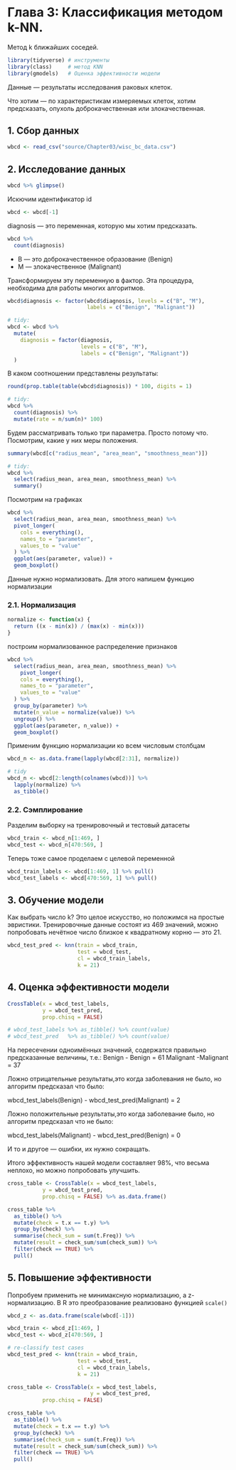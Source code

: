 # Глава 3: Классификация методом k-NN.

Метод k ближайших соседей.

```r
library(tidyverse) # инструменты
library(class)     # метод KNN
library(gmodels)   # Оценка эффективности модели
```

Данные --- результаты исследования раковых клеток.

Что хотим --- по характеристикам измеряемых клеток, хотим предсказать, опухоль доброкачественная или злокачественная.

## 1. Сбор данных

```r
wbcd <- read_csv("source/Chapter03/wisc_bc_data.csv")
```

## 2. Исследование данных

```r
wbcd %>% glimpse()
```

Искючим идентификатор id

```r
wbcd <- wbcd[-1]
```

diagnosis --- это переменная, которую мы хотим предсказать.

```r
wbcd %>% 
  count(diagnosis)
```

  * B --- это доброкачественное образование (Benign)
  * M --- злокачественное (Malignant)

Трансформируем эту переменную в фактор. Эта процедура, необходима для работы многих алгоритмов.

```r
wbcd$diagnosis <- factor(wbcd$diagnosis, levels = c("B", "M"),
                         labels = c("Benign", "Malignant"))

# tidy:
wbcd <- wbcd %>% 
  mutate(
    diagnosis = factor(diagnosis, 
                       levels = c("B", "M"),
                       labels = c("Benign", "Malignant"))
  )
```

В каком соотношении представлены результаты:

```r
round(prop.table(table(wbcd$diagnosis)) * 100, digits = 1)

# tidy:
wbcd %>% 
  count(diagnosis) %>% 
  mutate(rate = n/sum(n)* 100)
```

Будем рассматривать только три параметра. Просто потому что. Посмотрим, какие у них меры положения.

```r
summary(wbcd[c("radius_mean", "area_mean", "smoothness_mean")])

# tidy:
wbcd %>% 
  select(radius_mean, area_mean, smoothness_mean) %>% 
  summary()
```

Посмотрим на графиках

```r
wbcd %>% 
  select(radius_mean, area_mean, smoothness_mean) %>% 
  pivot_longer(
    cols = everything(),
    names_to = "parameter",
    values_to = "value"
  ) %>% 
  ggplot(aes(parameter, value)) +
  geom_boxplot()
```

Данные нужно нормализовать. Для этого напишем функцию нормализации

### 2.1. Нормализация

```r
normalize <- function(x) {
  return ((x - min(x)) / (max(x) - min(x)))
}
```

построим нормализованное распределение признаков

```r
wbcd %>% 
  select(radius_mean, area_mean, smoothness_mean) %>% 
    pivot_longer(
    cols = everything(),
    names_to = "parameter",
    values_to = "value"
  ) %>% 
  group_by(parameter) %>% 
  mutate(n_value = normalize(value)) %>% 
  ungroup() %>% 
  ggplot(aes(parameter, n_value)) +
  geom_boxplot()
```

Применим функцию нормализации ко всем числовым столбцам

```r
wbcd_n <- as.data.frame(lapply(wbcd[2:31], normalize))

# tidy
wbcd_n <- wbcd[2:length(colnames(wbcd))] %>% 
  lapply(normalize) %>% 
  as_tibble()
```

### 2.2. Сэмплирование

Разделим выборку на тренировочный и тестовый датасеты

```r
wbcd_train <- wbcd_n[1:469, ]
wbcd_test <- wbcd_n[470:569, ]
```

Теперь тоже самое проделаем с целевой переменной

```r
wbcd_train_labels <- wbcd[1:469, 1] %>% pull()
wbcd_test_labels <- wbcd[470:569, 1] %>% pull()
```

## 3. Обучение модели

Как выбрать число k? Это целое искусство, но положимся на простые эвристики.
Тренировочные данные состоят из 469 значений, можно попробовать нечётное число близкое к квадратному корню --- это 21.

```r
wbcd_test_pred <- knn(train = wbcd_train, 
                      test = wbcd_test,
                      cl = wbcd_train_labels, 
                      k = 21)
```


## 4. Оценка эффективности модели

```r
CrossTable(x = wbcd_test_labels, 
           y = wbcd_test_pred,
           prop.chisq = FALSE)

# wbcd_test_labels %>% as_tibble() %>% count(value)
# wbcd_test_pred   %>% as_tibble() %>% count(value)
```

На пересечении одноимённых значений, содержатся правильно предсказанные величины, т.е.:
Benign - Benign      = 61
Malignant -Malignant = 37

Ложно отрицательные результаты,это когда заболевания не было, но алгоритм предсказал что было:

wbcd_test_labels(Benign) - wbcd_test_pred(Malignant) = 2

Ложно положительные результаты,это когда заболевание было, но алгоритм предсказал что не было:

wbcd_test_labels(Malignant) - wbcd_test_pred(Benign) = 0

И то и другое --- ошибки, их нужно сокращать.

Итого эффективность нашей модели составляет 98%, что весьма неплохо, но можно попробовать улучшить.

```r
cross_table <- CrossTable(x = wbcd_test_labels, 
           y = wbcd_test_pred,
           prop.chisq = FALSE) %>% as.data.frame()

cross_table %>% 
  as_tibble() %>% 
  mutate(check = t.x == t.y) %>% 
  group_by(check) %>% 
  summarise(check_sum = sum(t.Freq)) %>% 
  mutate(result = check_sum/sum(check_sum)) %>% 
  filter(check == TRUE) %>% 
  pull()
```

## 5. Повышение эффективности

Попробуем применить не минимаксную нормализацию, а z-нормализацию. В R это преобразование реализовано функцией `scale()`

```r
wbcd_z <- as.data.frame(scale(wbcd[-1]))
```

```r
wbcd_train <- wbcd_z[1:469, ]
wbcd_test <- wbcd_z[470:569, ]
```


```r
# re-classify test cases
wbcd_test_pred <- knn(train = wbcd_train, 
                      test = wbcd_test,
                      cl = wbcd_train_labels, 
                      k = 21)
```

```r
cross_table <- CrossTable(x = wbcd_test_labels, 
                          y = wbcd_test_pred,
           prop.chisq = FALSE)

cross_table %>% 
  as_tibble() %>% 
  mutate(check = t.x == t.y) %>% 
  group_by(check) %>% 
  summarise(check_sum = sum(t.Freq)) %>% 
  mutate(result = check_sum/sum(check_sum)) %>% 
  filter(check == TRUE) %>% 
  pull()
```

